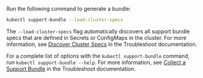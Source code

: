 Run the following command to generate a bundle:

```bash
kubectl support-bundle --load-cluster-specs
```

The `--load-cluster-specs` flag automatically discovers all support bundle specs that are defined in Secrets or ConfigMaps in the cluster. For more information, see [Discover Cluster Specs](https://troubleshoot.sh/docs/support-bundle/discover-cluster-specs/) in the Troubleshoot documentation.

For a complete list of options with the `kubectl support-bundle` command, run `kubectl support-bundle --help`. For more information, see [Collect a Support Bundle](https://troubleshoot.sh/docs/support-bundle/collecting/) in the Troubleshoot documentation.
